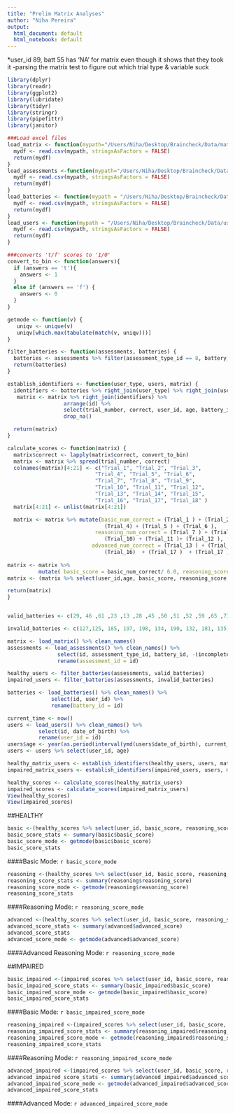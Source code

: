 ```yaml
---
title: "Prelim Matrix Analyses"
author: "Niha Pereira"
output:
  html_document: default
  html_notebook: default
---
```


*user_id 89, batt 55 has 'NA' for matrix even though it shows that they took it
-parsing the matrix test to figure out which trial type & variable suck

```r

library(dplyr)
library(readr)
library(ggplot2)
library(lubridate)
library(tidyr)
library(stringr)
library(pipefittr)
library(janitor)

###Load excel files
load_matrix <- function(mypath="/Users/Niha/Desktop/Braincheck/Data/matrix_trials_2017-01-24_18h30m58.csv"){
  mydf <- read.csv(mypath, stringsAsFactors = FALSE)
  return(mydf)
}
load_assessments <-function(mypath="/Users/Niha/Desktop/Braincheck/Data/assessments_2017-01-24_18h30m58.csv"){
  mydf <- read.csv(mypath, stringsAsFactors = FALSE)
  return(mydf)
}
load_batteries <- function(mypath = "/Users/Niha/Desktop/Braincheck/Data/batteries_2017-01-24_18h30m58.csv"){
  mydf <- read.csv(mypath, stringsAsFactors = FALSE)
  return(mydf)
}
load_users <- function(mypath = "/Users/Niha/Desktop/Braincheck/Data/users_2017-01-24_18h30m57.csv") {
  mydf <- read.csv(mypath, stringsAsFactors = FALSE)
  return(mydf)
}

###converts 't/f' scores to '1/0'
convert_to_bin <- function(answers){
  if (answers == 't'){
    answers <- 1
  }
  else if (answers == 'f') {
    answers <- 0
  }
}

getmode <- function(v) {
   uniqv <- unique(v)
   uniqv[which.max(tabulate(match(v, uniqv)))]
}

filter_batteries <- function(assessments, batteries) {
  batteries <- assessments %>% filter(assessment_type_id == 8, battery_id %in% batteries) %>%   select(-(assessment_type_id))
  return(batteries)
}

establish_identifiers <- function(user_type, users, matrix) {
  identifiers <- batteries %>% right_join(user_type) %>% right_join(users)
   matrix <- matrix %>% right_join(identifiers) %>% 
                  arrange(id) %>% 
                  select(trial_number, correct, user_id, age, battery_id ) %>%
                  drop_na()

  return(matrix)
}

calculate_scores <- function(matrix) {
  matrix$correct <- lapply(matrix$correct, convert_to_bin)
  matrix <- matrix %>% spread(trial_number, correct)
  colnames(matrix)[4:21] <- c("Trial_1", "Trial_2", "Trial_3",
                            "Trial_4", "Trial_5", "Trial_6",
                            "Trial_7", "Trial_8", "Trial_9",
                            "Trial_10", "Trial_11", "Trial_12",
                            "Trial_13", "Trial_14", "Trial_15",
                            "Trial_16", "Trial_17", "Trial_18" ) 
  matrix[4:21] <- unlist(matrix[4:21])

  matrix <- matrix %>% mutate(basic_num_correct = (Trial_1 ) + (Trial_2 ) + (Trial_3 ) +
                               (Trial_4) + (Trial_5 ) + (Trial_6 ), 
                            reasoning_num_correct = (Trial_7 ) + (Trial_8 )  + (Trial_9 ) +
                               (Trial_10) + (Trial_11 )+ (Trial_12 ),
                           advanced_num_correct = (Trial_13 ) + (Trial_14 ) + (Trial_15 ) +
                               (Trial_16)  + (Trial_17 )  + (Trial_17 ))
                            
matrix <- matrix %>% 
          mutate( basic_score = basic_num_correct/ 6.0, reasoning_score = reasoning_num_correct / 6.0, advanced_score = advanced_num_correct/6.0)   
matrix <- (matrix %>% select(user_id,age, basic_score, reasoning_score, advanced_score))

return(matrix)  
}


valid_batteries <- c(29, 46 ,61 ,23 ,13 ,28 ,45 ,50 ,51 ,52 ,59 ,65 ,73 ,71 ,84 ,88 ,22 ,27 ,35, 40,54, 26,30, 42, 44, 12, 18, 43, 64, 78, 21, 169,155, 165,156 ,137, 160, 139, 150, 158, 173, 162, 163, 172, 164, 170, 168, 138, 148, 147, 146, 153, 143, 159, 171, 141, 142, 145, 157, 149, 140, 167, 195,199,196,187,182, 189, 193)

invalid_batteries <- c(127,125, 185, 197, 198, 134, 190, 132, 181, 135, 136, 186, 133, 128, 191, 188, 194, 183, 184, 192, 195, 67, 36, 72, 34, 53, 48, 56, 55, 70, 39, 57, 80, 123, 31, 38, 32, 60, 17, 77)

matrix <- load_matrix() %>% clean_names()
assessments <- load_assessments() %>% clean_names() %>% 
                select(id, assessment_type_id, battery_id, -(incomplete)) %>%
                rename(assessment_id = id)

healthy_users <- filter_batteries(assessments, valid_batteries)
impaired_users <- filter_batteries(assessments, invalid_batteries)

batteries <- load_batteries() %>% clean_names() %>% 
              select(id, user_id) %>% 
              rename(battery_id = id)

current_time <- now()
users <- load_users() %>% clean_names() %>%
          select(id, date_of_birth) %>%
          rename(user_id = id)
users$age <- year(as.period(interval(ymd(users$date_of_birth), current_time)))
users <- users %>% select(user_id, age)

healthy_matrix_users <- establish_identifiers(healthy_users, users, matrix)
impaired_matrix_users <- establish_identifiers(impaired_users, users, matrix)

healthy_scores <- calculate_scores(healthy_matrix_users)
impaired_scores <- calculate_scores(impaired_matrix_users)
View(healthy_scores)
View(impaired_scores)


```
##HEALTHY
```r
basic <-(healthy_scores %>% select(user_id, basic_score, reasoning_score, advanced_score)) %>% filter(basic_score >= .5)
basic_score_stats <- summary(basic$basic_score)
basic_score_mode <- getmode(basic$basic_score)
basic_score_stats
```
####Basic Mode: `r basic_score_mode`
```r
reasoning <-(healthy_scores %>% select(user_id, basic_score, reasoning_score, advanced_score)) %>% filter(reasoning_score >= .5)
reasoning_score_stats <- summary(reasoning$reasoning_score)
reasoning_score_mode <- getmode(reasoning$reasoning_score)
reasoning_score_stats
```
####Reasoning Mode: `r reasoning_score_mode`
```r
advanced <-(healthy_scores %>% select(user_id, basic_score, reasoning_score, advanced_score)) %>% filter(advanced_score >= .5)
advanced_score_stats <- summary(advanced$advanced_score)
advanced_score_stats
advanced_score_mode <- getmode(advanced$advanced_score)


```
####Advanced Reasoning Mode: `r reasoning_score_mode`

##IMPAIRED
```r
basic_impaired <-(impaired_scores %>% select(user_id, basic_score, reasoning_score, advanced_score)) %>% filter(basic_score >= .5)
basic_impaired_score_stats <- summary(basic_impaired$basic_score)
basic_impaired_score_mode <- getmode(basic_impaired$basic_score)
basic_impaired_score_stats
```
####Basic Mode: `r basic_impaired_score_mode`
```r
reasoning_impaired <-(impaired_scores %>% select(user_id, basic_score, reasoning_score, advanced_score)) %>% filter(reasoning_score >= .5)
reasoning_impaired_score_stats <- summary(reasoning_impaired$reasoning_score)
reasoning_impaired_score_mode <- getmode(reasoning_impaired$reasoning_score)
reasoning_impaired_score_stats
```
####Reasoning Mode: `r reasoning_impaired_score_mode`
```r
advanced_impaired <-(impaired_scores %>% select(user_id, basic_score, reasoning_score, advanced_score)) %>% filter(advanced_score >= .5)
advanced_impaired_score_stats <- summary(advanced_impaired$advanced_score)
advanced_impaired_score_mode <- getmode(advanced_impaired$advanced_score)
advanced_impaired_score_stats
```
####Advanced Mode: `r advanced_impaired_score_mode`
